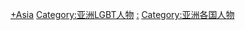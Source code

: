 {{Categories by country|nocat}}

[[Category:各国LGBT人物|+Asia]]
[[Category:亚洲LGBT人物|Category:亚洲LGBT人物]]
[[Category:亚洲各国LGBT|:]]
[[Category:亚洲各国人物|Category:亚洲各国人物]]